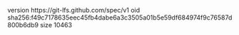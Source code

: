 version https://git-lfs.github.com/spec/v1
oid sha256:f49c7178635eec45fb4dabe6a3c3505a01b5e59df684974f9c76587d800b6db9
size 10463
